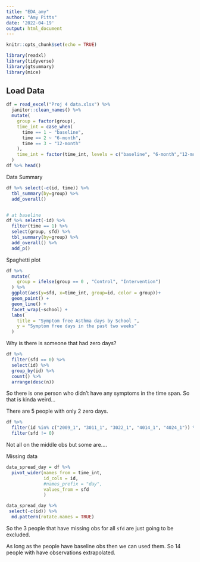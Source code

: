 ```yaml
---
title: "EDA_amy"
author: "Amy Pitts"
date: '2022-04-19'
output: html_document
---
```


```r
knitr::opts_chunk$set(echo = TRUE)

library(readxl)
library(tidyverse)
library(gtsummary)
library(mice)
```

## Load Data

```r
df = read_excel("Proj 4 data.xlsx") %>%
  janitor::clean_names() %>%
  mutate(
    group = factor(group),
    time_int = case_when(
      time == 1 ~ "baseline",
      time == 2 ~ "6-month",
      time == 3 ~ "12-month"
    ),
    time_int = factor(time_int, levels = c("baseline", "6-month","12-month"))
  )
df %>% head()
```

Data Summary
```r
df %>% select(-c(id, time)) %>%
  tbl_summary(by=group) %>%
  add_overall() 


# at baseline 
df %>% select(-id) %>%
  filter(time == 1) %>%
  select(group, sfd) %>%
  tbl_summary(by=group) %>%
  add_overall() %>%
  add_p()
```


Spaghetti plot 

```r
df %>%
  mutate(
    group = ifelse(group == 0 , "Control", "Intervention")
  ) %>% 
  ggplot(aes(y=sfd, x=time_int, group=id, color = group))+
  geom_point() +
  geom_line() +
  facet_wrap(~school) +
  labs(
    title = "Symptom free Asthma days by School ",
    y = "Symptom free days in the past two weeks"
  )
```

Why is there is someone that had zero days? 

```r
df %>% 
  filter(sfd == 0) %>%
  select(id) %>%
  group_by(id) %>% 
  count() %>%
  arrange(desc(n))
```

So there is one person who didn't have any symptoms in the time span. So that is kinda weird... 

There are 5 people with only 2 zero days. 
```r
df %>% 
  filter(id %in% c("2009_1", "3011_1", "3022_1", "4014_1", "4024_1")) %>%
  filter(sfd != 0)
```

Not all on the middle obs but some are.... 


Missing data 

```r
data_spread_day = df %>% 
  pivot_wider(names_from = time_int, 
              id_cols = id,
              #names_prefix = "day",
              values_from = sfd
              )

data_spread_day %>%
 select(-c(id)) %>%
  md.pattern(rotate.names = TRUE)
```

So the 3 people that have missing obs for all `sfd` are just going to be excluded. 

As long as the people have baseline obs then we can used them. So 14 people with have observations extrapolated. 










